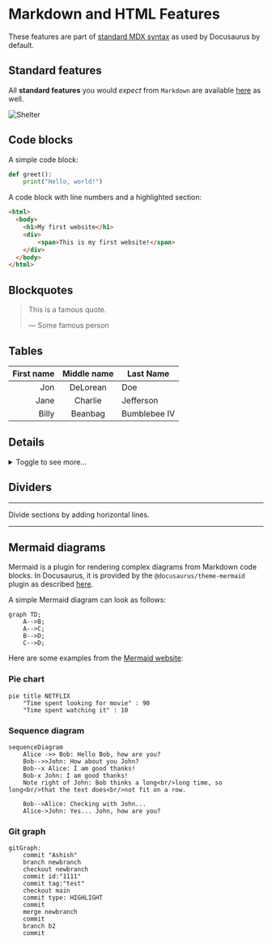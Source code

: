 
# Markdown and HTML Features
These features are part of [standard MDX syntax](https://docusaurus.io/docs/markdown-features) as used by Docusaurus by
default.

## Standard features
All **standard features** you would _expect_ from `Markdown` are available [here](#) as well.

![Shelter](img/shelter.jpeg)

## Code blocks
A simple code block:
```py
def greet():
    print("Hello, world!")
```

A code block with line numbers and a highlighted section:
```html {3-7} showLineNumbers
<html>
  <body>
    <h1>My first website</h1>
    <div>
        <span>This is my first website!</span>
    </div>
  </body>
</html>
```

## Blockquotes
> This is a famous quote.
>
> — Some famous person

## Tables
| First name | Middle name | Last Name    |
|-----------:|:-----------:|--------------|
|        Jon |  DeLorean   | Doe          |
|       Jane |   Charlie   | Jefferson    |
|      Billy |   Beanbag   | Bumblebee IV |

## Details
<details>
  <summary>Toggle to see more...</summary>
  <div>
    <span>Here's the "more" 😉</span>
    <details>
      <summary>Details can even be nested...</summary>
      <div>
        <span>...and nothing stops you from hiding a YouTube video here, if you want 😎</span>
        <YouTubeVideo videoId="bEWP7llgGec" />
      </div>
    </details>
  </div>
</details>

## Dividers
***
Divide sections by adding horizontal lines.
***

## Mermaid diagrams
Mermaid is a plugin for rendering complex diagrams from Markdown code blocks. In Docusaurus, it is provided by the
`@docusaurus/theme-mermaid` plugin as described [here](https://docusaurus.io/docs/next/markdown-features/diagrams).

A simple Mermaid diagram can look as follows:
```mermaid
graph TD;
    A-->B;
    A-->C;
    B-->D;
    C-->D;
```

Here are some examples from the [Mermaid website](https://mermaid.js.org/syntax/examples.html):

### Pie chart
```mermaid
pie title NETFLIX
    "Time spent looking for movie" : 90
    "Time spent watching it" : 10
```

### Sequence diagram
```mermaid
sequenceDiagram
    Alice ->> Bob: Hello Bob, how are you?
    Bob-->>John: How about you John?
    Bob--x Alice: I am good thanks!
    Bob-x John: I am good thanks!
    Note right of John: Bob thinks a long<br/>long time, so long<br/>that the text does<br/>not fit on a row.

    Bob-->Alice: Checking with John...
    Alice->John: Yes... John, how are you?
```

### Git graph
```mermaid
gitGraph:
    commit "Ashish"
    branch newbranch
    checkout newbranch
    commit id:"1111"
    commit tag:"test"
    checkout main
    commit type: HIGHLIGHT
    commit
    merge newbranch
    commit
    branch b2
    commit
```

